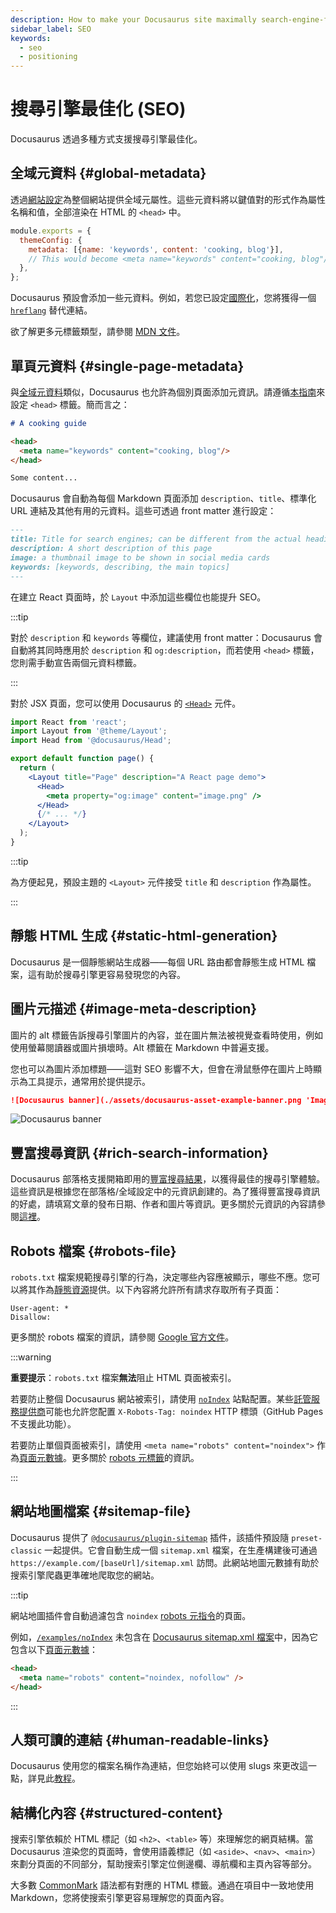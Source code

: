 ```yaml
---
description: How to make your Docusaurus site maximally search-engine-friendly.
sidebar_label: SEO
keywords:
  - seo
  - positioning
---
```


# 搜尋引擎最佳化 (SEO)


Docusaurus 透過多種方式支援搜尋引擎最佳化。

## 全域元資料 {#global-metadata}

透過[網站設定](./configuration.mdx#site-metadata)為整個網站提供全域元屬性。這些元資料將以鍵值對的形式作為屬性名稱和值，全部渲染在 HTML 的 `<head>` 中。

```js title="docusaurus.config.js"
module.exports = {
  themeConfig: {
    metadata: [{name: 'keywords', content: 'cooking, blog'}],
    // This would become <meta name="keywords" content="cooking, blog"/> in the generated HTML
  },
};
```

Docusaurus 預設會添加一些元資料。例如，若您已設定[國際化](./i18n/i18n-introduction.mdx)，您將獲得一個 [`hreflang`](https://developers.google.com/search/docs/advanced/crawling/localized-versions) 替代連結。

欲了解更多元標籤類型，請參閱 [MDN 文件](https://developer.mozilla.org/en-US/docs/Web/HTML/Element/meta)。

## 單頁元資料 {#single-page-metadata}

與[全域元資料](#global-metadata)類似，Docusaurus 也允許為個別頁面添加元資訊。請遵循[本指南](./guides/markdown-features/markdown-features-head-metadata.mdx)來設定 `<head>` 標籤。簡而言之：

```md title="my-markdown-page.md"
# A cooking guide

<head>
  <meta name="keywords" content="cooking, blog"/>
</head>

Some content...
```

Docusaurus 會自動為每個 Markdown 頁面添加 `description`、`title`、標準化 URL 連結及其他有用的元資料。這些可透過 front matter 進行設定：

```md
---
title: Title for search engines; can be different from the actual heading
description: A short description of this page
image: a thumbnail image to be shown in social media cards
keywords: [keywords, describing, the main topics]
---
```

在建立 React 頁面時，於 `Layout` 中添加這些欄位也能提升 SEO。

:::tip

對於 `description` 和 `keywords` 等欄位，建議使用 front matter：Docusaurus 會自動將其同時應用於 `description` 和 `og:description`，而若使用 `<head>` 標籤，您則需手動宣告兩個元資料標籤。

:::

對於 JSX 頁面，您可以使用 Docusaurus 的 [`<Head>`](docusaurus-core.mdx#head) 元件。

```jsx title="my-react-page.jsx"
import React from 'react';
import Layout from '@theme/Layout';
import Head from '@docusaurus/Head';

export default function page() {
  return (
    <Layout title="Page" description="A React page demo">
      <Head>
        <meta property="og:image" content="image.png" />
      </Head>
      {/* ... */}
    </Layout>
  );
}
```

:::tip

為方便起見，預設主題的 `<Layout>` 元件接受 `title` 和 `description` 作為屬性。

:::

## 靜態 HTML 生成 {#static-html-generation}

Docusaurus 是一個靜態網站生成器——每個 URL 路由都會靜態生成 HTML 檔案，這有助於搜尋引擎更容易發現您的內容。

## 圖片元描述 {#image-meta-description}

圖片的 alt 標籤告訴搜尋引擎圖片的內容，並在圖片無法被視覺查看時使用，例如使用螢幕閱讀器或圖片損壞時。Alt 標籤在 Markdown 中普遍支援。

您也可以為圖片添加標題——這對 SEO 影響不大，但會在滑鼠懸停在圖片上時顯示為工具提示，通常用於提供提示。

```md
![Docusaurus banner](./assets/docusaurus-asset-example-banner.png 'Image title')
```

<BrowserWindow>

![Docusaurus banner](./assets/docusaurus-asset-example-banner.png 'Image title')

</BrowserWindow>

## 豐富搜尋資訊 {#rich-search-information}

Docusaurus 部落格支援開箱即用的[豐富搜尋結果](https://search.google.com/test/rich-results)，以獲得最佳的搜尋引擎體驗。這些資訊是根據您在部落格/全域設定中的元資訊創建的。為了獲得豐富搜尋資訊的好處，請填寫文章的發布日期、作者和圖片等資訊。更多關於元資訊的內容請參閱[這裡](./blog.mdx)。

## Robots 檔案 {#robots-file}

`robots.txt` 檔案規範搜尋引擎的行為，決定哪些內容應被顯示，哪些不應。您可以將其作為[靜態資源](./static-assets.mdx)提供。以下內容將允許所有請求存取所有子頁面：

```text title="static/robots.txt"
User-agent: *
Disallow:
```

更多關於 robots 檔案的資訊，請參閱 [Google 官方文件](https://developers.google.com/search/docs/advanced/robots/intro)。

:::warning

**重要提示**：`robots.txt` 檔案**無法**阻止 HTML 頁面被索引。

若要防止整個 Docusaurus 網站被索引，請使用 [`noIndex`](./api/docusaurus.config.js.mdx#noIndex) 站點配置。某些[託管服務提供商](./deployment.mdx)可能也允許您配置 `X-Robots-Tag: noindex` HTTP 標頭（GitHub Pages 不支援此功能）。

若要防止單個頁面被索引，請使用 `<meta name="robots" content="noindex">` 作為[頁面元數據](#single-page-metadata)。更多關於 [robots 元標籤](https://developers.google.com/search/docs/advanced/robots/robots_meta_tag)的資訊。

:::

## 網站地圖檔案 {#sitemap-file}

Docusaurus 提供了 [`@docusaurus/plugin-sitemap`](./api/plugins/plugin-sitemap.mdx) 插件，該插件預設隨 `preset-classic` 一起提供。它會自動生成一個 `sitemap.xml` 檔案，在生產構建後可通過 `https://example.com/[baseUrl]/sitemap.xml` 訪問。此網站地圖元數據有助於搜索引擎爬蟲更準確地爬取您的網站。

:::tip

網站地圖插件會自動過濾包含 `noindex` [robots 元指令](https://developers.google.com/search/docs/advanced/robots/robots_meta_tag)的頁面。

例如，[`/examples/noIndex`](/examples/noIndex) 未包含在 [Docusaurus sitemap.xml 檔案](pathname:///sitemap.xml)中，因為它包含以下[頁面元數據](#single-page-metadata)：

```html
<head>
  <meta name="robots" content="noindex, nofollow" />
</head>
```

:::

## 人類可讀的連結 {#human-readable-links}

Docusaurus 使用您的檔案名稱作為連結，但您始終可以使用 slugs 來更改這一點，詳見此[教程](./guides/docs/docs-create-doc.mdx#document-id)。

## 結構化內容 {#structured-content}

搜索引擎依賴於 HTML 標記（如 `<h2>`、`<table>` 等）來理解您的網頁結構。當 Docusaurus 渲染您的頁面時，會使用語義標記（如 `<aside>`、`<nav>`、`<main>`）來劃分頁面的不同部分，幫助搜索引擎定位側邊欄、導航欄和主頁內容等部分。

大多數 [CommonMark](https://spec.commonmark.org/0.30/#atx-headings) 語法都有對應的 HTML 標籤。通過在項目中一致地使用 Markdown，您將使搜索引擎更容易理解您的頁面內容。